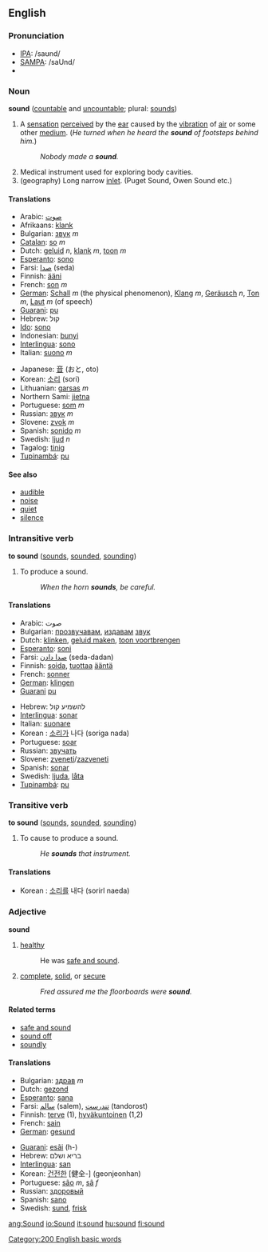 ==English==

{{rank|clear|pretty|except|513|sound|didn\'t|natural|laid}}

===Pronunciation===
{{wikipedia}}
*[[w:IPA|IPA]]: /saʊnd/
*[[w:SAMPA|SAMPA]]: /saUnd/
*{{audio|en-us-sound.ogg|Audio (US)}}

===Noun===
'''sound''' ([[countable]] and [[uncountable]]; plural: [[sounds]])

#A [[sensation]] [[perceived]] by the [[ear]] caused by the [[vibration]] of [[air]] or some other [[medium]]. (''He turned when he heard the '''sound''' of footsteps behind him.'')
#:''Nobody made a '''sound'''.''
#Medical instrument used for exploring body cavities.
#(geography) Long narrow [[inlet]]. (Puget Sound, Owen Sound etc.)
====Translations====
{{top}}
*Arabic: [[صوت ]]
*Afrikaans: [[klank]]
*Bulgarian: [[звук]] ''m''
*[[Catalan]]: [[so]] ''m''
*Dutch: [[geluid]] ''n'', [[klank]] ''m'', [[toon]] ''m''
*[[Esperanto]]: [[sono]]
*Farsi: [[صدا]] (seda)
*Finnish: [[ääni]]
*French: [[son]] ''m''
*[[German]]: [[Schall]] ''m'' (the physical phenomenon), [[Klang]] ''m'', [[Geräusch]] ''n'', [[Ton]] ''m'', [[Laut]] ''m'' (of speech)
*[[Guarani]]: [[pu]]
*Hebrew: קול
*[[Ido]]: [[sono]]
*Indonesian: [[bunyi]]
*[[Interlingua]]: [[sono]]
*Italian: [[suono]] ''m''
{{mid}}
*Japanese: [[音]] (おと, oto)
*Korean: [[소리]] (sori)
*Lithuanian: [[garsas]] ''m''
*Northern Sami: [[jietna]]
*Portuguese: [[som]] ''m''
*Russian: [[звук]] ''m''
*Slovene: [[zvok]] ''m''
*Spanish: [[sonido]] ''m''
*Swedish: [[ljud]] ''n''
*Tagalog: [[tinig]]
*[[Tupinambá]]: [[pu]]
{{bottom}}

====See also====
*[[audible]]
*[[noise]]
*[[quiet]]
*[[silence]]

===Intransitive verb===
'''to sound''' ([[sounds]], [[sounded]], [[sounding]])

# To produce a sound.
#:''When the horn '''sounds''', be careful.''

====Translations====
{{top}}
*Arabic: صوت
*Bulgarian: [[прозвучавам]], [[издавам]] [[звук]]
*Dutch: [[klinken]], [[geluid maken]], [[toon voortbrengen]]
*[[Esperanto]]: [[soni]]
*Farsi: [[صدا دادن]] (seda-dadan)
*Finnish: [[soida]], [[tuottaa]] [[ääni|ääntä]]
*French: [[sonner]]
*[[German]]: [[klingen]]
*[[Guarani]] [[pu]]
{{mid}}
*Hebrew: להשמיע קול
*[[Interlingua]]: [[sonar]]
*Italian: [[suonare]]
*Korean : [[소리]]가 나다 (soriga nada)
*Portuguese: [[soar]]
*Russian: [[звучать]]
*Slovene: [[zveneti]]/[[zazveneti]]
*Spanish: [[sonar]]
*Swedish: [[ljuda]], [[låta]]
*[[Tupinambá]]: [[pu]]
{{bottom}}

===Transitive verb===
'''to sound''' ([[sounds]], [[sounded]], [[sounding]])

# To cause to produce a sound.
#:''He '''sounds''' that instrument.''

====Translations====
*Korean : [[소리]]를 내다 (sorirl naeda)

===Adjective===
'''sound'''

# [[healthy]]
#: He was [[safe and sound]].
# [[complete]], [[solid]], or [[secure]]
#: ''Fred assured me the floorboards were '''sound'''.''

====Related terms====
*[[safe and sound]]
*[[sound off]]
*[[soundly]]

====Translations====
{{top}}
*Bulgarian: [[здрав]] ''m''
*Dutch: [[gezond]]
*[[Esperanto]]: [[sana]]
*Farsi: [[سالم]] (salem), [[تندرست]] (tandorost)
*Finnish: [[terve]] (1), [[hyväkuntoinen]] (1,2)
*French: [[sain]]
*[[German]]: [[gesund]]
{{mid}}
*[[Guarani]]: [[esãi]] (h-)
*Hebrew: בריא ושלם
*[[Interlingua]]: [[san]]
*Korean: [[건전한]] [健全-] (geonjeonhan)
*Portuguese: [[são]] ''m'', [[sã]] ''f''
*Russian: [[здоровый]]
*Spanish: [[sano]]
*Swedish: [[sund]], [[frisk]]
{{bottom}}

[[Category:200 English basic words]]

[[ang:Sound]]
[[io:Sound]]
[[it:sound]]
[[hu:sound]]
[[fi:sound]]